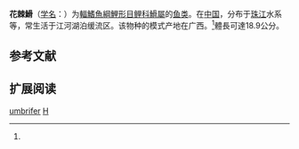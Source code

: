 {{Speciesbox
| name = 花棘䱻
| status = LC
| status_system = IUCN3.1
| image = 
| genus = Hemibarbus
| species = umbrifer
| authority = Lin, 1931<ref name='id6125'>{{cite web| url =http://www.bioinfo.cn/db05/BjdwSpecies.php?action=view&id=6125| title =花棘䱻| work =中国动物物种编目数据库| publisher =中国科学院微生物研究所| author =中国科学院动物研究所| accessdate =2009-04-11| deadurl =yes| archiveurl =https://web.archive.org/web/20160305021753/http://www.bioinfo.cn/db05/BjdwSpecies.php?action=view&id=6125| archivedate =2016-03-05}}</ref>
| synonyms = *''Paracanthobrama umbrifer''<br /><small>Lin, 1931</small>
*''Paraleucogobio umbrifer''<br /><small>Lin, 1931</small>
}}

'''花棘䱻'''（[[学名|学名]]：{{lang|la|''Hemibarbus umbrifer''}}）为[[輻鰭魚綱|輻鰭魚綱]][[鯉形目|鯉形目]][[鲤科|鲤科]][[䱻屬|䱻屬]]的[[鱼类|鱼类]]。在[[中国|中国]]，分布于[[珠江|珠江]]水系等，常生活于江河湖泊缓流区。该物种的模式产地在广西。<ref name='id6125'/>體長可達18.9公分。

== 参考文献 ==
{{reflist}}

== 扩展阅读 ==
{{refbegin}}
{{wikispecies-inline|Hemibarbus umbrifer|花棘䱻}}
{{refend}}
{{Taxonbar|from=Q3753956}}

[[Category:䱻屬|umbrifer]]
[[Category:1931年描述的魚類|H]]


{{鯉形目小作品}}